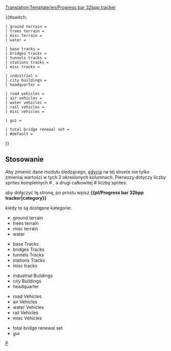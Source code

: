[[Translation:Template/en/Progress bar 32bpp tracker]]
 
{{#switch: {{{1|}}}

<!-- Terrain / Landscaping edit only 2 and 3 column -->
 | ground terrain = {{en/Progress bar| 65 |total = 111 |style= {{{style|}}}}}
 | trees terrain = {{en/Progress bar| 11 |total = 54 |style= {{{style|}}}}}
 | misc terrain = {{en/Progress bar| 4 |total = 30 |style= {{{style|}}}}}
 | water = {{en/Progress bar| 6 |total = 30 |style= {{{style|}}}}}

<!-- Tracks / Roads / Airports / Canals -->
 | base tracks = {{en/Progress bar| 30 |total = 81 |style= {{{style|}}}}}
 | bridges tracks = {{en/Progress bar| 52 |total = 120 |style= {{{style|}}}}}
 | tunnels tracks = {{en/Progress bar| 19 |total = 72 |style= {{{style|}}}}}
 | stations tracks = {{en/Progress bar| 17 |total = 29 |style= {{{style|}}}}}
 | misc tracks = {{en/Progress bar| 9 |total = 12 |style= {{{style|}}}}}

<!-- Buildings -->
 | industrial = {{en/Progress bar| 34 |total = 75 |style= {{{style|}}}}}
 | city buildings = {{en/Progress bar| 61 |total = 77 |style= {{{style|}}}}}
 | headquarter = {{en/Progress bar| 5 |total = 6 |style= {{{style|}}}}}

<!-- Vehicles -->
 | road vehicles = {{en/Progress bar| 51 |total = 63 |style= {{{style|}}}}}
 | air vehicles = {{en/Progress bar| 5 |total = 41 |style= {{{style|}}}}}
 | water vehicles = {{en/Progress bar| 0 |total = 11 |style= {{{style|}}}}}
 | rail vehicles = {{en/Progress bar| 15 |total = 67 |style= {{{style|}}}}}
 | misc vehicles = {{en/Progress bar| 18 |total = 23 |style= {{{style|}}}}}

<!-- GUI --> 
 | gui = {{en/Progress bar| 42 |total = 56 |style= {{{style|}}}}}

 | total bridge renewal set = {{en/Progress bar| 0 |total = 100 |style= {{{style|}}}}}
 | #default = {{en/Progress bar| 441 |total = 1058 |style= {{{style|}}}}}
}}<noinclude>

== Stosowanie == 
<div style="float: right; width: 200px;">
{{en/Progress bar 32bpp tracker|ground terrain |style=font-size:75%;}}
{{en/Progress bar 32bpp tracker|trees terrain |style=font-size:75%;}}
{{en/Progress bar 32bpp tracker|misc terrain |style=font-size:75%;}}
{{en/Progress bar 32bpp tracker|water |style=font-size:75%;}}

{{en/Progress bar 32bpp tracker|base tracks |style=font-size:75%;}}
{{en/Progress bar 32bpp tracker|bridges tracks |style=font-size:75%;}}
{{en/Progress bar 32bpp tracker|tunnels tracks |style=font-size:75%;}}
{{en/Progress bar 32bpp tracker|stations tracks|style=font-size:75%;}}
{{en/Progress bar 32bpp tracker|misc tracks |style=font-size:75%;}}

{{en/Progress bar 32bpp tracker|industrial |style=font-size:75%;}}
{{en/Progress bar 32bpp tracker|city buildings |style=font-size:75%;}}
{{en/Progress bar 32bpp tracker|headquarter |style=font-size:75%;}}

{{en/Progress bar 32bpp tracker|road vehicles |style=font-size:75%;}}
{{en/Progress bar 32bpp tracker|air vehicles |style=font-size:75%;}}
{{en/Progress bar 32bpp tracker|water vehicles |style=font-size:75%;}}
{{en/Progress bar 32bpp tracker|rail vehicles |style=font-size:75%;}}
{{en/Progress bar 32bpp tracker|misc vehicles |style=font-size:75%;}}

{{en/Progress bar 32bpp tracker|gui |style=font-size:75%;}}

{{en/Progress bar 32bpp tracker|total bridge renewal set |style=font-size:75%;}}
</div>
<!-- Documentation -->

Aby zmienić dane modułu śledzącego, <!--[http://wiki.openttd.org/?title=Template:Progress_bar_32bpp_tracker&action=edit edit]-->[https://wiki.openttd.org/?title=Template:Progress_bar_32bpp_tracker/Pl&action=edit edycja] na tej stronie nie tylko zmieniaj wartości w tych 2 określonych kolumnach. Pierwszy dotyczy liczby sprites kompletnych # , a drugi całkowitej # liczby sprites.

aby dołączyć tę stronę, po prostu wpisz '''<nowiki>{{pl/Progress bar 32bpp tracker|category}}</nowiki>'''

kiedy to są dostępne kategorie:
* ground terrain
* trees terrain
* misc terrain
* water 


* base Tracks
* bridges Tracks
* tunnels Tracks
* stations Tracks
* misc tracks


* industrial Buildings 
* city Buildings
* headquarter


* road Vehicles
* air Vehicles
* water Vehicles
* rail Vehicles
* misc Vehicles

* total bridge renewal set
* gui


<!--[[Category:Templates|P]]-->[[Category:pl/Szablony|P]]</noinclude>